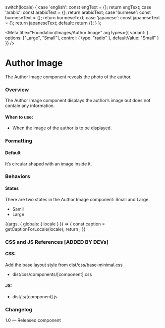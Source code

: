 
  switch(locale) {
    case 'english': const engText = {}; return engText;
    case 'arabic': const arabicText = {}; return arabicText;
    case 'burmese': const burmeseText = {}; return burmeseText;
    case 'japanese': const japaneseText = {}; return japaneseText;
    default:
      return {};
  }
};

<Meta 
  title="Foundation/Images/Author Image"
  argTypes={{
    variant: {
      options: ["Large", "Small"],
      control: { type: "radio" },
      defaultValue: "Small"
    }
  }}
/>

# Author Image
The Author Image component reveals the photo of the author.

### Overview
The Author Image component displays the author’s image but does not contain any information.

#### When to use:
- When the image of the author is to be displayed.

### Formatting
#### Default
It’s circular shaped with an image inside it.

### Behaviors
#### States
There are two states in the Author Image component: Small and Large.
- Samll
- Large

<Canvas>
  <Story name="Author Image">
    {(args, { globals: { locale } }) => {
      const caption = getCaptionForLocale(locale);
      return <Authorimg image= {user} alt= 'Headshot of XYZ' {...args}></Authorimg>;
    }}
  </Story>
</Canvas>

### CSS and JS References [ADDED BY DEVs]

#### CSS:
Add the base layout style from dist/css/base-minimal.css
- dist/css/components/[component].css

#### JS:
- dist/js/[component].js

### Changelog
1.0 — Released component
